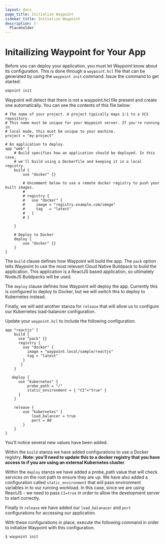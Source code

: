 ```yaml
---
layout: docs
page_title: Initialize Waypoint
sidebar_title: Initialize Waypoint
description: |-
  Placeholder
---
```


# Initailizing Waypoint for Your App

Before you can deploy your application, you must let Waypoint know about its configuration. This is done through a `waypoint.hcl` file that can be generated by using the `waypoint init` command. Issue the command to get started:

```bash
wapoint init
```

Waypoint will detect that there is not a waypoint.hcl file present and create one automatically. You can see the contents of this file below:

```shell
# The name of your project. A project typically maps 1:1 to a VCS repository.
# This name must be unique for your Waypoint server. If you're running in
# local mode, this must be unique to your machine.
project = "my-project"

# An application to deploy.
app "web" {
    # Build specifies how an application should be deployed. In this case,
    # we'll build using a Dockerfile and keeping it in a local registry.
    build {
        use "docker" {}

        # Uncomment below to use a remote docker registry to push your built images.
        #
        # registry {
        #   use "docker" {
        #     image = "registry.example.com/image"
        #     tag   = "latest"
        #   }
        # }

    }

    # Deploy to Docker
    deploy {
        use "docker" {}
    }
}
```

The `build` clause defines how Waypoint will build the app. The `pack` option tells Waypoint to use the most relevant Cloud Native Buildpack to build the application. This application is a ReactJS based application, so ultimately NodeJS Buildpacks will be used.

The `deploy` clause defines how Waypoint will deploy the app. Currently this is configured to deploy to Docker, but we will switch this to deploy to Kubernetes instead.

Finally, we will add another stanza for `release` that will allow us to configure our Kubernetes load-balancer configuration.

Update your `waypoint.hcl` to include the following configuration.

```shell
app "reactjs" {
    build {
      use "pack" {}
      registry {
        use "docker" {
          image = "waypoint.local/sample/reactjs"
          tag = "latest"
        }
       }
    }

   deploy {
      use "kubernetes" {
          probe_path = "/"
          static_environment = { "CI"="true" }
      }
    }

    release {
        use "kubernetes" {
            load_balancer = true
            port = 80
        }
    }
}
```

You'll notice several new values have been added.

Within the `build` stanza we have added configurations to use a Docker registry. **Note: you'll need to update this to a docker registry that you have access to
if you are using an external Kubernetes cluster**.

Within the `deploy` stanza we have added a probe_path value that will check services on the root path to ensure they are up. We have also added a configuration called
`static_environment` that will pass environment variables in to our running workload. In this case, since we are using ReactJS - we need to pass `CI=true` in order to
allow the development server to start correctly.

Finally in `release` we have added our `load_balanacer` and `port` configurations for accessing our application.

With these configurations in place, execute the following command in order to initialize Waypoint with this configuration.

```bash
$ waypoint init
```
